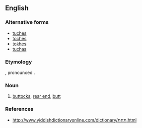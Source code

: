==English==

===Alternative forms===
* [[tuches]]
* [[toches]]
* [[tokhes]]
* [[tuchas]]

===Etymology===
{{etyl|yi}} {{term|תחת|lang=yi}}, pronounced {{IPAchar|[ˈtɔxəs]}}.

===Noun===
{{en-noun|?}}

# {{context|mild}} [[buttocks]], [[rear end]], [[butt]]

===References===
* http://www.yiddishdictionaryonline.com/dictionary/תּחת.html
